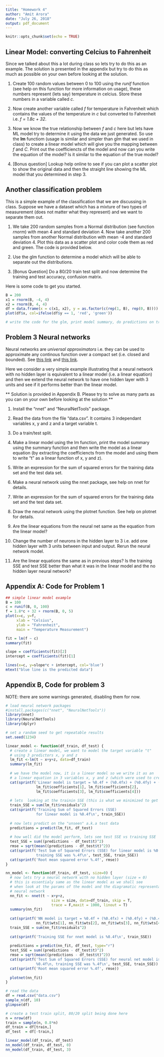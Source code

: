 ---
title: "Homework 4"
author: "Amit Arora"
date: "July 26, 2018"
output: pdf_document
---

```{r setup, include=FALSE}
knitr::opts_chunk$set(echo = TRUE)
```

## Linear Model: converting Celcius to Fahrenheit 

Since we talked about this a lot during class so lets try to do this as an example. The solution is presented in the appendix but try to do this  as much as possible on your own before looking at the solution.

1. Create 100 random values between 0 to 100 using the *runif* function (see help on this function for more information on usage), these numbers represent (lets say) temperature in celcius. Store these numbers in a variable called *c*.

2. Now create another variable called *f* for temperature in Fahrenheit which contains the values of the temperature in *c* but converted to Fahrenheit i.e. *f = 1.8c + 32*.

3. Now we know the true relationship between *f* and *c* here but lets have  ML model try to determine it using the data we just generated. So use the **lm** functiom (usage is similar and simpler than glm that we used in class) to create a linear model which will give you the mapping between *f* and *C*. Print out the coefficiencts of the model and now can you write the equation of the model? Is it similar to the equation of the true model?

4. [Bonus question] Lookup help online to see if you can plot a scatter plot to show the original data and then the straight line showing the ML model that you determined in step 3.


## Another classification problem

This is a simple example of the classification that we are discussing in class. Suppose we have a dataset which has a mixture of two types of measurement (does not matter what they represent) and we want to separate them out.

1. We take 200 random samples from a Normal distribution (see function *rnorm*) with mean 4 and standard deviation 4. Now take another 200 samples from another Normal distribution with mean -4 and standard deviation 4. Plot this data as a scatter plot and color code them as red and green. The code is provided below.

2. Use the glm function to determine a model which will be able to separate out the distributions.

3. [Bonus Question] Do a 80/20 train test split and now determine the training and test accuracy, confusion matrix.

Here is some code to get you started.
```{r}
B = 200
x1 = rnorm(B, -4, 4)
x2 = rnorm(B, 4, 4)
df = data.frame(x = c(x1, x2), y = as.factor(c(rep(1, B), rep(0, B))))
plot(df$x, col=ifelse(df$y == 1, 'red', 'green'))

# write the code for the glm, print model summary, do predictions on training data
```

## Problem 3 Neural networks
Neural networks are *universal approximators* i.e. they can be used to approximate any continous function over a compact set (i.e. closed and bounded). See [this link](https://en.wikipedia.org/wiki/Universal_approximation_theorem) and [this link](http://neuralnetworksanddeeplearning.com/chap4.html).

Here we consider a very simple example illustrating that a neural network with no hidden layer is equivalent to a linear model (i.e. a linear equation) and then we extend the neural network to have one hidden layer with 3 units and see if it performs better than the linear model.

** Solution is provided in Appendix B. Please try to solve as many parts as you can on your own before looking at the solution **

1. Install the "nnet" and "NeuralNetTools" package.

2. Read the data from the file "data.csv". It contains 3 independant variables x, y and z and a target variable t.

3. Do a train/test split.

3. Make a linear model using the lm function, print the model summary using the summary function and then write the model as a linear equation (by extracting the coefficiencts from the model and using them to write "t" as a linear function of x, y and z).

4. Write an expression for the sum of squared errors for the training data set and the test data set.

5. Make a neural network using the nnet package, see help on nnet for details.

6. Write an expression for the sum of squared errors for the training data set and the test data set.

7. Draw the neural network using the plotnet function. See help on plotnet for details.

7. Are the linear equations from the neural net same as the equation from the linear model?

8. Change the number of neurons in the hidden layer to 3 i.e. add one hidden layer with 3 units between input and output. Rerun the neural network model.

9. Are the linear equations the same as in previous steps? Is the training SSE and test SSE better than what it was in the linear model and the no hidden layer neural network?


## Appendix A: Code for Problem 1
```{r}
## simple linear model example
B = 100
c = runif(B, 0, 100)
f = 1.8*c + 32 + rnorm(B, 0, 5)
plot(x=c, y=f, 
     xlab = "Celsius",
     ylab = "Fahrenheit",
     main = "Temperature Measurement")

fit = lm(f ~ c)
summary(fit)

slope = coefficients(fit)[2]
intercept = coefficients(fit)[1]

lines(x=c, y=slope*c + intercept, col='blue')
mtext("blue line is the predicted data")
```

## Appendix B, Code for problem 3
NOTE: there are some warnings generated, disabling them for now.

```{r message=FALSE, warning=FALSE}
# load neural network packages
#install.packages(c("nnet", "NeuralNetTools"))
library(nnet)
library(NeuralNetTools)
library(dplyr)

# set a random seed to get repeatable results
set.seed(1234)

linear_model <- function(df_train, df_test) {
  # create a linear model, we want to model the target variable "t"
  # using 3 predictors x, y and z
  lm_fit <-lm(t ~ x+y+z, data=df_train)
  summary(lm_fit)
  
  # we have the model now, it is a linear model so we write it as an 
  # a linear equation in 3 variables x, y and z (which were used to create this model)
  cat(sprintf('Linear model is target = %0.4f + (%0.4fx) + (%0.4fy) + (%0.4fz))\n',
              lm_fit$coefficients[1], lm_fit$coefficients[2], 
              lm_fit$coefficients[3], lm_fit$coefficients[4])) 
  
  # lets  looking at the trainin SSE (this is what we minimized to get the parameters of the model)
  train_SSE = sum(lm_fit$residuals^2)
  cat(sprintf('Training Sum of Squared Errors (SSE) 
              for linear model is %0.4f\n', train_SSE))
  
  # now lets predict on the "unseen" a.k.a test data
  predictions = predict(lm_fit, df_test)
  
  # how well did the model perform, lets see test SSE vs training SSE
  test_SSE = sum((predictions - df_test$t)^2)
  rmse = sqrt(mean((predictions - df_test$t)^2))
  cat(sprintf('Test Sum of Squared Errors (SSE) for linear model is %0.4f,
              training SSE was %.4f\n', test_SSE, train_SSE))
  cat(sprintf('Root mean squared error %.4f', rmse))
}

nn_model <- function(df_train, df_test, size=0) {
  # now lets try a neural network with no hidden layer (size = 0)
  # this is essentialy same as the linear model as we shall see 
  # when look at the params of the model and the diagramatic representation of the
  # neural network
  nn_fit <- nnet(t ~ x+y+z,
                     size = size, data=df_train, skip = T,
                     trace = F,maxit = 1000, linout = T)
  summary(nn_fit)
  
  cat(sprintf('NN model is target = %0.4f + (%0.4fx) + (%0.4fy) + (%0.4fz))\n',
              nn_fit$wts[1], nn_fit$wts[2], nn_fit$wts[3], nn_fit$wts[4]))
  train_SSE = sum(nn_fit$residuals^2)
  
  cat(sprintf('Training SSE for nnet model is %0.4f\n', train_SSE))
  
  predictions = predict(nn_fit, df_test, type="r")
  test_SSE = sum((predictions - df_test$t)^2)
  rmse = sqrt(mean((predictions - df_test$t)^2))
  cat(sprintf('Test Sum of Squared Errors (SSE) for neural net model is 
              %0.4f\n, training SSE was %.4f\n', test_SSE, train_SSE))
  cat(sprintf('Root mean squared error %.4f', rmse))
  
  plotnet(nn_fit)
}

# read the data
df = read.csv("data.csv")
sample_n(df, 10)
glimpse(df)

# create a test train split, 80/20 split being done here
n = nrow(df)
train = sample(n, 0.8*n)
df_train = df[train,]
df_test  = df[-train,]

linear_model(df_train, df_test)
nn_model(df_train, df_test, 0)
nn_model(df_train, df_test, 3)

```
